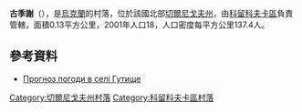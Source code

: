 {{coord|51|44|32|N|32|36|44|E|scale:100000|display=title}}

'''古季謝'''（{{lang-uk|Гутище}}），是[[烏克蘭|烏克蘭]]的村落，位於該國北部[[切爾尼戈夫州|切爾尼戈夫州]]，由[[科留科夫卡區|科留科夫卡區]]負責管轄，面積0.13平方公里，2001年人口18，人口密度每平方公里137.4人。

==參考資料==
* [http://weather.in.ua/ua/chernigovskaja/6288 Прогноз погоди в селі Гутище] {{Wayback|url=http://weather.in.ua/ua/chernigovskaja/6288 |date=20160918100213 }}

[[Category:切爾尼戈夫州村落|Category:切爾尼戈夫州村落]]
[[Category:科留科夫卡區村落|Category:科留科夫卡區村落]]


{{Chernihiv-geo-stub}}